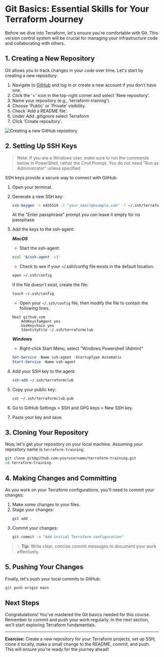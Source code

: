 # Git Basics: Essential Skills for Your Terraform Journey

Before we dive into Terraform, let's ensure you're comfortable with Git. This version control system will be crucial for managing your infrastructure code and collaborating with others.

## 1. Creating a New Repository

Git allows you to track changes in your code over time. Let's start by creating a new repository:

1. Navigate to [GitHub](https://github.com) and log in or create a new account if you don't have one. 
2. Click the '+' icon in the top-right corner and select 'New repository'.
3. Name your repository (e.g., 'terraform-training').
4. Choose 'Public' or 'Private' visibility.
5. Check 'Add a README file'.
6. Under Add .gitignore select Terraform
6. Click 'Create repository'.

![Creating a new GitHub repository](images/requirements-git-new-repo.webp)

## 2. Setting Up SSH Keys

> Note: If you are a Windows user, make sure to run the commands below in PowerShell, rather the Cmd Prompt. You do not need "Run as Administrator" unless specified

SSH keys provide a secure way to connect with GitHub:

1. Open your terminal.
2. Generate a new SSH key:
    ```bash copy
    ssh-keygen -t ed25519 -C "your_email@example.com" -f ~/.ssh/terraformclub
    ```
    At the "Enter passphrase" prompt you can leave it empty for no passphase.
3. Add the keys to the ssh-agent:

    **_MacOS_**
    - Start the ssh-agent:
    ```bash copy
    eval "$(ssh-agent -s)"
    ```

    - Check to see if your ~/.ssh/config file exists in the default location.
    ```bash copy
    open ~/.ssh/config
    ```
    If the file doesn't exist, create the file.
    ```bash copy
    touch ~/.ssh/config
    ```

    - Open your `~/.ssh/config` file, then modify the file to contain the following lines. 

    ```text filename="config" copy
    Host github.com
        AddKeysToAgent yes
        UseKeychain yes
        IdentityFile ~/.ssh/terraformclub
    ```

    **_Windows_**
    - Right-click Start Menu, select "Windows Powershell (Admin)"
    ```powershell copy
    Set-Service -Name ssh-agent -StartupType Automatic
    Start-Service -Name ssh-agent
    ```
4. Add your SSH key to the agent:
    ```bash copy
    ssh-add ~/.ssh/terraformclub
5. Copy your public key:
    ```bash copy
    cat ~/.ssh/terraformclub.pub
6. Go to GitHub Settings > SSH and GPG keys > New SSH key.
7. Paste your key and save.

## 3. Cloning Your Repository
Now, let's get your repository on your local machine. Assuming your repository name is `terraform-training`:
```bash copy
git clone git@github.com:yourusername/terraform-training.git
cd terraform-training
```

## 4. Making Changes and Committing
As you work on your Terraform configurations, you'll need to commit your changes:

1. Make some changes to your files.
2. Stage your changes:
    ```bash copy
    git add .
3. Commit your changes:
    ```bash copy
    git commit -m "Add initial Terraform configuration"

> 💡 **Tip:** Write clear, concise commit messages to document your work effectively.

## 5. Pushing Your Changes
Finally, let's push your local commits to GitHub:
```bash copy
git push origin main
```

## Next Steps

Congratulations! You've mastered the Git basics needed for this course. Remember to commit and push your work regularly. In the next section, we'll start exploring Terraform fundamentals.

---

**Exercise:** Create a new repository for your Terraform projects, set up SSH, clone it locally, make a small change to the README, commit, and push. This will ensure you're ready for the journey ahead!